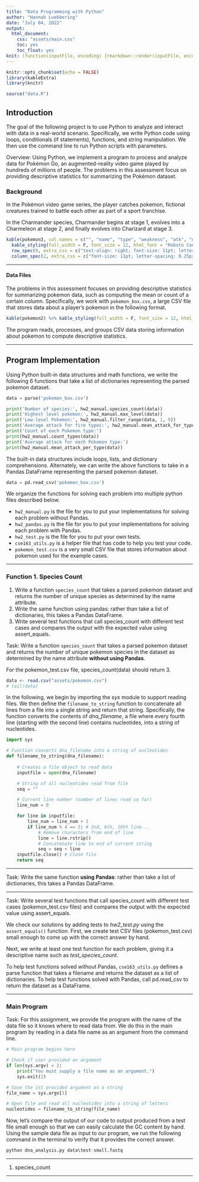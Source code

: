 ```yaml
---
title: "Data Programming with Python"
author: "Hannah Luebbering"
date: "July 04, 2022"
output: 
  html_document: 
    css: "assets/main.css"
    toc: yes
    toc_float: yes
knit: (function(inputFile, encoding) {rmarkdown::render(inputFile, encoding = encoding, output_dir = "docs") })
---
```


```r
knitr::opts_chunk$set(echo = FALSE)
library(kableExtra)
library(knitr)

source("data.R")
```


## Introduction

The goal of the following project is to use Python to analyze and interact with data in a real-world scenario. Specifically, we write Python code using loops, conditionals (if statements), functions, and string manipulation. We then use the command line to run Python scripts with parameters.



<span class = "myhighlight">Overview:</span> Using Python, we implement a program to process and analyze data for Pokémon Go, an augmented-reality video game played by hundreds of millions of people. The problems in this assessment focus on providing descriptive statistics for summarizing the Pokémon dataset.





### Background



In the Pokémon video game series, the player catches pokemon, fictional creatures trained to battle each other as part of a sport franchise.




In the Charmander species, Charmander begins at stage 1, evolves into a Charmeleon at stage 2, and finally evolves into Charizard at stage 3.



```r
kable(pokemon3, col.names = c("", "name", "type", "weakness", "atk", "def", "hp", "stage"), escape = FALSE, align = "r") %>%
  kable_styling(full_width = F, font_size = 12, html_font = "Roboto Condensed", bootstrap_options = c("striped", "hover")) %>%
  row_spec(0, extra_css = c("text-align: right; font-size: 11pt; letter-spacing: 0.25px; text-shadow: 0.25px 0.25px 0.25px hsl(233deg 5% 26% / 85%), 0.35px 0.35px 0.35px hsl(233deg 5% 26% / 85%), 0 -1.1px 0px hsl(0deg 0% 0% / 90%), 0 1.2px 0 hsl(0deg 0% 0%); background-color: hsl(0deg 0% 22% / 98%); font-family: 'VT323', monospace; color: hsl(0deg 0% 92%); border: 0.15px solid hsl(0deg 0% 45%); font-weight: 300; border: none;")) %>%
  column_spec(2, extra_css = c("font-size: 11pt; letter-spacing: 0.25px; text-shadow: 0.125px 0.125px 0.125px hsl(233deg 5% 26% / 85%), 0.25px 0.25px 0.25px hsl(233deg 5% 26% / 85%), 0 -1.1px 0px hsl(0deg 0% 90% / 90%), 0.25px 0.25px 0px hsl(0deg 0% 60%); color: hsl(0deg 0% 22% / 98%); font-family: 'VT323', monospace; font-weight: 300;"))
```



-------------------------




#### Data Files


The problems in this assessment focuses on providing descriptive statistics for summarizing pokemon data, such as computing the mean or count of a certain column. Specifically, we work with `pokemon_box.csv`, a large CSV file that stores data about a player’s pokemon in the following format.


```r
kable(pokemon2) %>% kable_styling(full_width = F, font_size = 12, html_font = "Roboto Condensed", bootstrap_options = c("striped", "hover"))
```




The program reads, processes, and groups CSV data storing information about pokemon to compute descriptive statistics. 



-------------------------



## Program Implementation


Using Python built-in data structures and math functions, we write the following 6 functions that take a list of dictionaries representing the parsed pokemon dataset. 


```python
data = parse('pokemon_box.csv')

print('Number of species:', hw2_manual.species_count(data))
print('Highest level pokemon:', hw2_manual.max_level(data))
print('Low-level Pokemon:', hw2_manual.filter_range(data, 1, 9))
print('Average attack for fire types:', hw2_manual.mean_attack_for_type(data, 'fire'))
print('Count of each Pokemon type:')
print(hw2_manual.count_types(data))
print('Average attack for each Pokemon type:')
print(hw2_manual.mean_attack_per_type(data))
```


The built-in data structures include loops, lists, and dictionary comprehensions. Alternately, we can write the above functions to take in a Pandas DataFrame representing the parsed pokemon dataset.


```python
data = pd.read_csv('pokemon_box.csv')
```

We organize the functions for solving each problem into multiple python files described below. 


<div class = "datasource2">
- `hw2_manual.py` is the file for you to put your implementations for solving each problem without Pandas.
- `hw2_pandas.py` is the file for you to put your implementations for solving each problem with Pandas.
- `hw2_test.py` is the file for you to put your own tests.
- `cse163_utils.py` is a helper file that has code to help you test your code.
- `pokemon_test.csv` is a very small CSV file that stores information about pokemon used for the example cases.
</div>





-------------------------



### Function 1. Species Count

<div class = "datasource2">
1. Write a function `species_count` that takes a parsed pokemon dataset and returns the number of unique species as determined by the name attribute.
2. Write the same function using pandas: rather than take a list of dictionaries, this takes a Pandas DataFrame.
3. Write several test functions that call species_count with different test cases and compares the output with the expected value using assert_equals.
</div>


<span class = "myhighlight2">Task:</span> Write a function `species_count` that takes a parsed pokemon dataset and returns the number of unique pokemon species in the dataset as determined by the name attribute **without using Pandas**.



For the pokemon_test.csv file, species_count(data) should return 3.


```r
data <- read.csv("assets/pokemon.csv")
# tail(data)
```






In the following, we begin by importing the *sys* module to support reading files. We then define the `filename_to_string` function to concatenate all lines from a file into a single string and return that string. Specifically, the function converts the contents of *dna_filename*, a file where every fourth line (starting with the second line) contains nucleotides, into a string of nucleotides. 

    
```python
import sys

# Function converts dna_filename into a string of nucleotides
def filename_to_string(dna_filename):
    
    # Creates a file object to read data
    inputfile = open(dna_filename)

    # String of all nucleotides read from file
    seq = ""

    # Current line number (number of lines read so far)
    line_num = 0

    for line in inputfile:
        line_num = line_num + 1
        if line_num % 4 == 2: # 2nd, 6th, 10th line...
            # Remove characters from end of line
            line = line.rstrip()
            # Concatenate line to end of current string
            seq = seq + line
    inputfile.close() # Close file
    return seq
```


----


<span class = "myhighlight4">Task:</span> Write the same function **using Pandas**: rather than take a list of dictionaries, this takes a Pandas DataFrame.



----




<span class = "myhighlight4">Task:</span> Write several test functions that call species_count with different test cases (pokemon_test.csv files) and compares the output with the expected value using assert_equals.


We check our solutions by adding tests to *hw2_test.py* using the `assert_equals()` function. First, we create test CSV files (pokemon_test.csv) small enough to come up with the correct answer by hand. 





Next, we write at least one test function for each problem, giving it a descriptive name such as *test_species_count*.



To help test functions solved without Pandas, `cse163_utils.py` defines a parse function that takes a filename and returns the dataset as a list of dictionaries. To help test functions solved with Pandas, call pd.read_csv to return the dataset as a DataFrame.









-------------------------


### Main Program


<span class = "myhighlight4">Task:</span> 
For this assignment, we provide the program with the name of the data file so it knows where to read data from. We do this in the main program by reading in a data file name as an argument from the command line.


```python
# Main program begins here

# Check if user provided an argument
if len(sys.argv) < 2:
    print("You must supply a file name as an argument.")
    sys.exit(2)

# Save the 1st provided argument as a string
file_name = sys.argv[1]

# Open file and read all nucleotides into a string of letters
nucleotides = filename_to_string(file_name)
```


Now, let's compare the output of our code to output produced from a test file small enough so that we can easily calculate the GC content by hand. Using the sample data file as input to our program, we run the following command in the terminal to verify that it provides the correct answer.


```python
python dna_analysis.py data\test-small.fastq
```













-------------------------




<div class = "datasource2">
<ol><li value = "1">
species_count
</li></ol>
</div>





-------------------------








